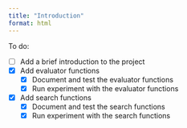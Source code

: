 ```yaml
---
title: "Introduction"
format: html
---
```


To do:

-   [ ] Add a brief introduction to the project
-   [x] Add evaluator functions
    -   [x] Document and test the evaluator functions
    -   [x] Run experiment with the evaluator functions
-   [x] Add search functions
    -   [x] Document and test the search functions
    -   [x] Run experiment with the search functions
